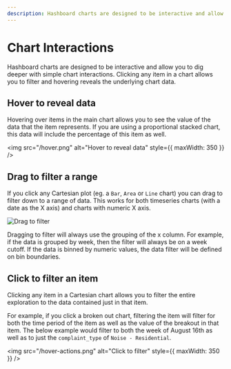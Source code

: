 ```yaml
---
description: Hashboard charts are designed to be interactive and allow you to dig deeper with direct chart interactions.
---
```



# Chart Interactions

Hashboard charts are designed to be interactive and allow you to dig deeper with simple chart interactions. Clicking any item in a chart allows you to filter and hovering reveals the underlying chart data.

## Hover to reveal data

Hovering over items in the main chart allows you to see the value of the data that the item represents. If you are using a proportional stacked chart, this data will include the percentage of this item as well.

<img src="/hover.png" alt="Hover to reveal data" style={{ maxWidth: 350 }} />

## Drag to filter a range

If you click any Cartesian plot (eg. a `Bar`, `Area` or `Line` chart) you can drag to filter down to a range of data. This works for both timeseries charts (with a date as the X axis) and charts with numeric X axis.

![Drag to filter](/drag_to_filter.png)

<Callout type="info">
  Dragging to filter will always use the grouping of the x column. For example,
  if the data is grouped by week, then the filter will always be on a week
  cutoff. If the data is binned by numeric values, the data filter will be
  defined on bin boundaries.
</Callout>

## Click to filter an item

Clicking any item in a Cartesian chart allows you to filter the entire exploration to the data contained just in that item.

For example, if you click a broken out chart, filtering the item will filter for both the time period of the item as well as the value of the breakout in that item. The below example would filter to both the week of August 16th as well as to just the `complaint_type` of `Noise - Residential`.

<img src="/hover-actions.png" alt="Click to filter" style={{ maxWidth: 350 }} />
